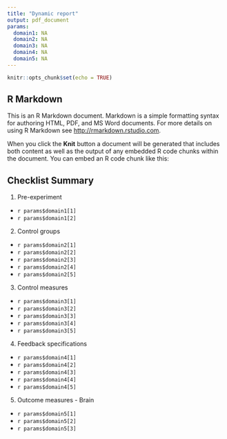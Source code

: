 ```yaml
---
title: "Dynamic report"
output: pdf_document
params:
  domain1: NA
  domain2: NA
  domain3: NA
  domain4: NA
  domain5: NA
---
```


```r
knitr::opts_chunk$set(echo = TRUE)
```


## R Markdown

This is an R Markdown document. Markdown is a simple formatting syntax for authoring HTML, PDF, and MS Word documents. For more details on using R Markdown see <http://rmarkdown.rstudio.com>.

When you click the **Knit** button a document will be generated that includes both content as well as the output of any embedded R code chunks within the document. You can embed an R code chunk like this:


## Checklist Summary

1. Pre-experiment
  + `r params$domain1[1]`
  + `r params$domain1[2]`
2. Control groups
  + `r params$domain2[1]`
  + `r params$domain2[2]`
  + `r params$domain2[3]`
  + `r params$domain2[4]`
  + `r params$domain2[5]`
3. Control measures
  + `r params$domain3[1]`
  + `r params$domain3[2]`
  + `r params$domain3[3]`
  + `r params$domain3[4]`
  + `r params$domain3[5]`
4. Feedback specifications
  + `r params$domain4[1]`
  + `r params$domain4[2]`
  + `r params$domain4[3]`
  + `r params$domain4[4]`
  + `r params$domain4[5]`
5. Outcome measures - Brain
  + `r params$domain5[1]`
  + `r params$domain5[2]`
  + `r params$domain5[3]`
  
